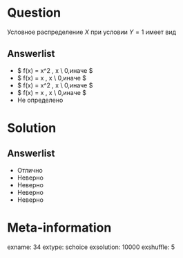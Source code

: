 Question
========
  Условное распределение $X$ при условии $Y=1$ имеет вид
  

Answerlist
----------
*  $ f(x) = \begincases
     				3 x^2 , x \in [0,1] \\
     				0,\text иначе
 				\endcases  $
*  $ f(x) = \begincases
     				3 x , x \in [0,1] \\
     				0,\text иначе
 				\endcases  $
*  $ f(x) = \begincases
     				9 x^2 , x \in [0,1] \\
     				0,\text иначе
 				\endcases  $
*  $ f(x) = \begincases
     				9 x , x \in [0,1] \\
     				0,\text иначе
 				\endcases  $
*  Не определено

Solution
========

Answerlist
----------
*  Отлично
*  Неверно
*  Неверно
*  Неверно
*  Неверно

Meta-information
================
exname: 34
extype: schoice
exsolution: 10000
exshuffle: 5

